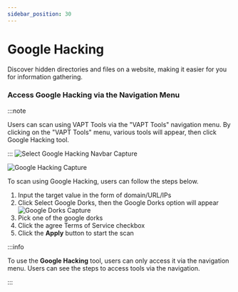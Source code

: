 ```yaml
---
sidebar_position: 30
---
```


# Google Hacking
Discover hidden directories and files on a website, making it easier for you for information gathering.

### Access Google Hacking via the Navigation Menu
:::note

Users can scan using VAPT Tools via the "VAPT Tools" navigation menu. By clicking on the "VAPT Tools" menu, various tools will appear, then click Google Hacking tool.

:::
![Select Google Hacking Navbar Capture](/img/capture/vapt_navbar/Select-google-hacking-navbar.png)

![Google Hacking Capture](/img/capture/vapt_navbar/google-hacking.png)

To scan using Google Hacking, users can follow the steps below.
1. Input the target value in the form of domain/URL/IPs
2. Click Select Google Dorks, then the Google Dorks option will appear
   ![Google Dorks Capture](/img/capture/vapt_navbar/google-dorks.png)
3. Pick one of the google dorks 
4. Click the agree Terms of Service checkbox 
5. Click the **Apply** button to start the scan

:::info 

To use the **Google Hacking** tool, users can only access it via the navigation menu. Users can see the steps to access tools via the navigation.

:::